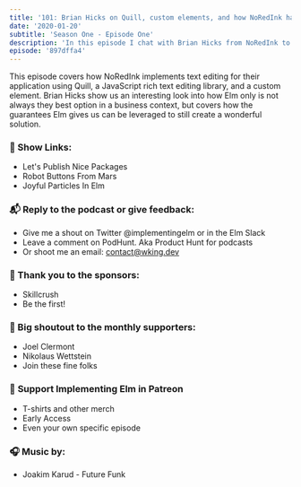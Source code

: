 ```yaml
---
title: '101: Brian Hicks on Quill, custom elements, and how NoRedInk handles text editing'
date: '2020-01-20'
subtitle: 'Season One - Episode One'
description: 'In this episode I chat with Brian Hicks from NoRedInk to discuss how they use a custom element to interface with Quill, a JavaScript rich text editor.'
episode: '897dffa4'
---
```


This episode covers how NoRedInk implements text editing for their application using Quill, a JavaScript rich text editing library, and a custom element. Brian Hicks show us an interesting look into how Elm only is not always they best option in a business context, but covers how the guarantees Elm gives us can be leveraged to still create a wonderful solution.

### <span className="pr-2">🔗</span> Show Links:

- <Link className="link" to="https://www.youtube.com/watch?v=yVn7FOQuwDM">Let's Publish Nice Packages</Link>
- <Link className="link" to="https://www.youtube.com/watch?v=PDyWP-0H4Zo">Robot Buttons From Mars</Link>
- <Link className="link" to="https://www.youtube.com/watch?v=goL7LeDHFi4">Joyful Particles In Elm</Link>

### <span className="pr-2">📬</span> Reply to the podcast or give feedback:

- Give me a shout on Twitter <Link className="link" to="https://twitter.com/implementingelm">@implementingelm</Link> or in the <Link className="link" to="https://elmlang.herokuapp.com/">Elm Slack</Link>
- Leave a comment on <Link className="link" to="https://podhunt.app/">PodHunt</Link>. Aka Product Hunt for podcasts
- Or shoot me an email: contact@wking.dev

### <span className="pr-2">📣</span> Thank you to the sponsors:

- <Link className="link" to="https://skillcrush.com">
    Skillcrush
  </Link>
- <Link className="link" to="https://www.patreon.com/implementingelm">
    Be the first!
  </Link>

### <span className="pr-2">🙌</span> Big shoutout to the monthly supporters:

- <Link className="link" to="https://twitter.com/jclermont">
    Joel Clermont
  </Link>
- <Link className="link" to="https://github.com/ni-ko-o-kin">
    Nikolaus Wettstein
  </Link>
- <Link className="link" to="https://www.patreon.com/implementingelm">
    Join these fine folks
  </Link>

### <span className="pr-2">💸</span> <Link className="link" to="https://www.patreon.com/implementingelm">Support Implementing Elm in Patreon</Link>

- T-shirts and other merch
- Early Access
- Even your own specific episode

### <span className="pr-2">🎧</span> Music by:

- <Link className="link" to="https://www.youtube.com/watch?v=qK4bnwSl2rU">
    Joakim Karud - Future Funk
  </Link>